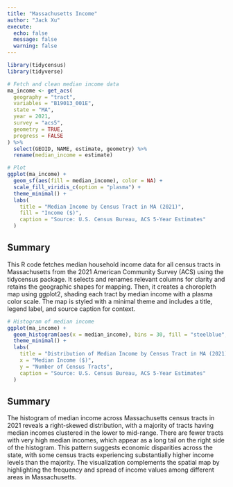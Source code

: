 ```yaml
---
title: "Massachusetts Income"
author: "Jack Xu"
execute:
  echo: false
  message: false
  warning: false
---
```


```r
library(tidycensus)
library(tidyverse)
```

```r
# Fetch and clean median income data
ma_income <- get_acs(
  geography = "tract",
  variables = "B19013_001E",
  state = "MA",
  year = 2021,
  survey = "acs5",
  geometry = TRUE,
  progress = FALSE
) %>%
  select(GEOID, NAME, estimate, geometry) %>%
  rename(median_income = estimate)

# Plot
ggplot(ma_income) +
  geom_sf(aes(fill = median_income), color = NA) +
  scale_fill_viridis_c(option = "plasma") +
  theme_minimal() +
  labs(
    title = "Median Income by Census Tract in MA (2021)",
    fill = "Income ($)",
    caption = "Source: U.S. Census Bureau, ACS 5-Year Estimates"
  )
```

## Summary
This R code fetches median household income data for all census tracts in Massachusetts from the 2021 American Community Survey (ACS) using the tidycensus package. It selects and renames relevant columns for clarity and retains the geographic shapes for mapping. Then, it creates a choropleth map using ggplot2, shading each tract by median income with a plasma color scale. The map is styled with a minimal theme and includes a title, legend label, and source caption for context.

```r
# Histogram of median income
ggplot(ma_income) +
  geom_histogram(aes(x = median_income), bins = 30, fill = "steelblue", color = "white") +
  theme_minimal() +
  labs(
    title = "Distribution of Median Income by Census Tract in MA (2021)",
    x = "Median Income ($)",
    y = "Number of Census Tracts",
    caption = "Source: U.S. Census Bureau, ACS 5-Year Estimates"
  )
```

## Summary
The histogram of median income across Massachusetts census tracts in 2021 reveals a right-skewed distribution, with a majority of tracts having median incomes clustered in the lower to mid-range. There are fewer tracts with very high median incomes, which appear as a long tail on the right side of the histogram. This pattern suggests economic disparities across the state, with some census tracts experiencing substantially higher income levels than the majority. The visualization complements the spatial map by highlighting the frequency and spread of income values among different areas in Massachusetts.
